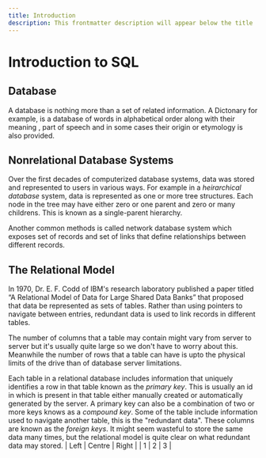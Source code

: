 ```yaml
---
title: Introduction
description: This frontmatter description will appear below the title
---
```


# Introduction to SQL

## Database

A database is nothing more than a set of related information. A Dictonary for example, is a database of words in alphabetical order along with their meaning , part of speech and in some cases their origin or etymology is also provided.

## Nonrelational Database Systems

Over the first decades of computerized database systems, data was stored and represented to users in various ways. For example in a _heirarchical database_ system, data is represented as one or more tree structures. Each node in the tree may have either zero or one parent and zero or many childrens. This is known as a single-parent hierarchy.

Another common methods is called network database system which exposes set of records and set of links that define relationships between different records.

## The Relational Model

In 1970, Dr. E. F. Codd of IBM's research laboratory published a paper titled “A Relational Model of Data for Large Shared Data Banks” that proposed that data be represented as sets of tables. Rather than using pointers to navigate between entries, redundant data is used to link records in different tables.

The number of columns that a table may contain might vary from server to server but it's usually quite large so we don't have to worry about this. Meanwhile the number of rows that a table can have is upto the physical limits of the drive than of database server limitations.

Each table in a relational database includes information that uniquely identifies a row in that table known as the _primary key_. This is usually an id in which is present in that table either manually created or automatically generated by the server. A primary key can also be a combination of two or more keys knows as a _compound key_. Some of the table include information used to navigate another table, this is the "redundant data". These columns are known as the _foreign keys_. It might seem wasteful to store the same data many times, but the relational model is quite clear on what redundant data may stored.
| Left | Centre | Right |
| 1 | 2 | 3 |
